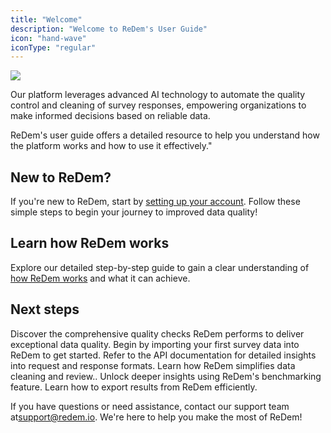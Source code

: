 ```yaml
---
title: "Welcome"
description: "Welcome to ReDem's User Guide"
icon: "hand-wave"
iconType: "regular"
---
```


![](/images/documentation-hero.png)

Our platform leverages advanced AI technology to automate the quality control and cleaning of survey responses, empowering organizations to make informed decisions based on reliable data.

ReDem's user guide offers a detailed resource to help you understand how the platform works and how to use it effectively."

## New to ReDem?

If you're new to ReDem, start by [setting up your account](/account-setup). Follow these simple steps to begin your journey to improved data quality!

## Learn how ReDem works

Explore our detailed step-by-step guide to gain a clear understanding of [how ReDem works](/how-it-works) and what it can achieve.

## Next steps

<CardGroup cols={2}>
  <Card title="Explore Quality Checks" icon="hundred-points" href="/quality-checks/redem-score">
    Discover the comprehensive quality checks ReDem performs to deliver exceptional data quality.
  </Card>

  <Card title="Import your first survey data" icon="file-import" href="/features/data-import">
    Begin by importing your first survey data into ReDem to get started.
  </Card>

  <Card title="Explore the API Reference" icon="code" href="/api-reference">
    Refer to the API documentation for detailed insights into request and response formats.
  </Card>

  <Card title="Discover Cleaning and Review" icon="broom-wide" href="/features/cleaning-and-review">
    Learn how ReDem simplifies data cleaning and review..
  </Card>

  <Card title="Learn about Benchmarking" icon="chart-line" href="/features/benchmarking">
    Unlock deeper insights using ReDem's benchmarking feature.
  </Card>

  <Card title="Export your results" icon="file-export" href="/features/export-results">
    Learn how to export results from ReDem efficiently.
  </Card>
</CardGroup>

<br />

If you have questions or need assistance, contact our support team at[support@redem.io](mailto:support@redem.io). We're here to help you make the most of ReDem!